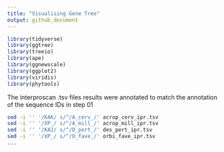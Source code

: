 ```yaml
---
title: "Visualising Gene Tree"
output: github_document
---
```

```r
library(tidyverse)
library(ggtree) 
library(treeio)
library(ape)
library(ggnewscale)
library(ggplot2)
library(viridis)
library(phytools)
```

The interproscan .tsv files results were annotated to match the annotation of the sequence IDs in step 01

```bash
sed -i '' '/KAK/ s/^/A_cerv_/' acrop_cerv_ipr.tsv
sed -i '' '/XP_/ s/^/A_mill_/' acrop_mill_ipr.tsv
sed -i '' '/KAJ/ s/^/D_pert_/' des_pert_ipr.tsv
sed -i '' '/XP_/ s/^/O_fave_/' orbi_fave_ipr.tsv
...
```

```r

```

